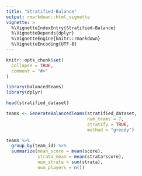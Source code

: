 ```yaml
---
title: "Stratified-Balance"
output: rmarkdown::html_vignette
vignette: >
  %\VignetteIndexEntry{Stratified-Balance}
  %\VignetteDepends{dplyr}
  %\VignetteEngine{knitr::rmarkdown}
  %\VignetteEncoding{UTF-8}
---
```


```r
knitr::opts_chunk$set(
  collapse = TRUE,
  comment = "#>"
)
```

```r
library(balancedteams)
library(dplyr)
```

```r
head(stratified_dataset)
```



```r
teams <- GenerateBalancedTeams(stratified_dataset, 
                               num_teams = 7,
                               stratify = TRUE,
                               method = "greedy")
```

```r
teams %>% 
  group_by(team_id) %>% 
  summarize(mean_score = mean(score),
            strata_mean = mean(strata*score),
            num_strata = sum(strata),
            num_players = n())
```
